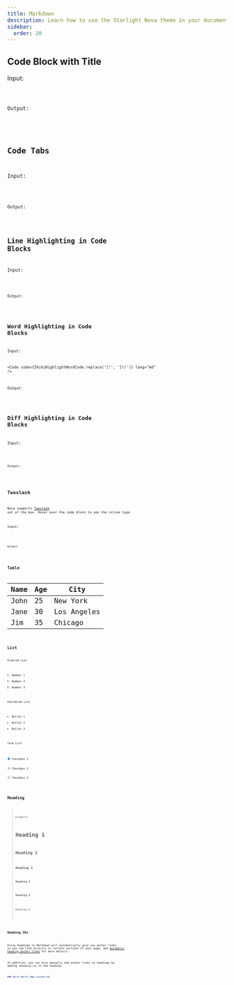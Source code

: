 ```yaml
---
title: Markdown
description: Learn how to use the Starlight Nova theme in your documentation.
sidebar:
  order: 20
---
```




## Code Block with Title

Input:

<Code code={CodeTitleCode} lang="md" />

Output:

<CodeTitle />

## Code Tabs

Input:

<Code code={CodeTabsMarkdownCode} lang="md" />

Output:

<CodeTabsMarkdown />

## Line Highlighting in Code Blocks

Input:

<Code code={ShikiHighlightLineCode} lang="md" />

Output:

<ShikiHighlightLine />

## Word Highlighting in Code Blocks

Input:

<Code code={ShikiHighlightWordCode.replace('[!', '[\\!')} lang="md" />

Output:

<ShikiHighlightWord />

## Diff Highlighting in Code Blocks

Input:

<Code code={ShikiDiffCode} lang="md" />

Output:

<ShikiDiff />

## Twoslash

Nova supports [Twoslash](https://twoslash.netlify.app/) out of the box. Hover over the code block to see the inline type.

Input:

<Code code={TwoslashCode} lang="md" />

Output:

<Twoslash />

## Table

| Name | Age | City        |
| ---- | --- | ----------- |
| John | 25  | New York    |
| Jane | 30  | Los Angeles |
| Jim  | 35  | Chicago     |

## List

Ordered List

1. Number 1
2. Number 2
3. Number 3

Unordered List

- Bullet 1
- Bullet 2
- Bullet 3

Task List

- [x] Checkbox 1
- [ ] Checkbox 2
- [ ] Checkbox 3

## Heading

> Example:
>
> # Heading 1
>
> ## Heading 2
>
> ### Heading 3
>
> #### Heading 4
>
> ##### Heading 5
>
> ###### Heading 6

### Heading IDs

Using headings in Markdown will automatically give you anchor links so you can link directly to certain sections of your page. See [Automatic heading anchor links](https://starlight.astro.build/guides/authoring-content/#automatic-heading-anchor-links) for more details.

In addition, you can also manually add anchor links to headings by adding `{#heading-id}` to the heading.

```md
### Hello World {#my-custom-id}
```
